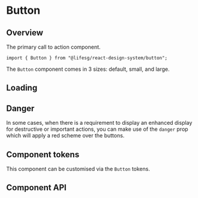 
<Meta of={ButtonStories} />

# Button

## Overview

The primary call to action component.

```tsx
import { Button } from "@lifesg/react-design-system/button";
```

The `Button` component comes in 3 sizes: default, small, and large.

<Canvas of={ButtonStories.Default} />

## Loading

<Canvas of={ButtonStories.LoadingState} />

## Danger

In some cases, when there is a requirement to display an enhanced display for
destructive or important actions, you can make use of the `danger` prop which will
apply a red scheme over the buttons.

<Canvas of={ButtonStories.Danger} />

<Canvas of={ButtonStories.DangerLoadingState} />

## Component tokens

This component can be customised via the `Button` tokens.

<Story of={ButtonStories.TokenCustomisation} />

## Component API

<PropsTable />
